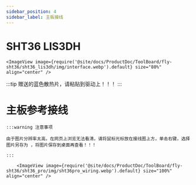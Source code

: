 ```yaml
---
sidebar_position: 4
sidebar_label: 主板接线
---
```




# SHT36 LIS3DH


    <ImageView image={require('@site/docs/ProductDoc/ToolBoard/fly-sht36/sht36_lis3dh/img/interface.webp').default} size="80%" align="center" />


:::tip
赠送的蓝色散热片，请粘贴到驱动上！！！
:::



# 主板参考接线

    :::warning 注意事项

    由于图片分辨率太高，在网页上浏览无法看清，请将鼠标光标放在接线图上方，单击右键，选择图片另存为 ，将图片保存到桌面再查看！！！

    :::

        <ImageView image={require('@site/docs/ProductDoc/ToolBoard/fly-sht36/sht36_pro/img/sht36pro_wiring.webp').default} size="100%" align="center" />
